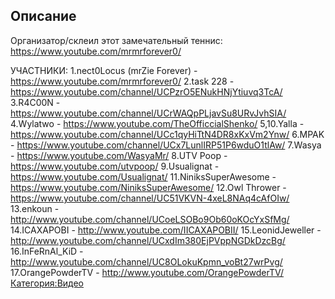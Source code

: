 
== Описание ==
Организатор/склеил этот замечательный теннис: https://www.youtube.com/mrmrforever0/

УЧАСТНИКИ: 
1.nect0Locus (mrZie Forever) - https://www.youtube.com/mrmrforever0/
2.task 228 - https://www.youtube.com/channel/UCPzrO5ENukHNjYtiuvq3TcA/
3.R4C00N - https://www.youtube.com/channel/UCrWAQpPLjavSu8URvJvhSIA/
4.Wylatwo - https://www.youtube.com/TheOfficcialShenko/
5,10.Yalla - https://www.youtube.com/channel/UCc1qyHiTtN4DR8xKxVm2Ynw/
6.MPAK - https://www.youtube.com/channel/UCx7LunlIRP51P6wduO1tlAw/
7.Wasya - https://www.youtube.com/WasyaMr/
8.UTV Poop - https://www.youtube.com/utvpoop/
9.Usualignat - https://www.youtube.com/Usualignat/
11.NiniksSuperAwesome - https://www.youtube.com/NiniksSuperAwesome/
12.Owl Thrower - https://www.youtube.com/channel/UC51VKVN-4xeL8NAq4cAfOIw/
13.enkoun - http://www.youtube.com/channel/UCoeLSOBo9Ob60oKOcYxSfMg/
14.ICAXAPOBI - http://www.youtube.com/IICAXAPOBII/
15.LeonidJeweller - http://www.youtube.com/channel/UCxdIm380EjPVppNGDkDzcBg/
16.InFeRnAl_KiD - http://www.youtube.com/channel/UC8OLokuKpmn_voBt27wrPvg/
17.OrangePowderTV - http://www.youtube.com/OrangePowderTV/
[[Категория:Видео]]